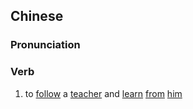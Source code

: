 {{also|从师}}
==Chinese==
{{zh-forms|s=从师}}

===Pronunciation===
{{zh-pron
|m=cóngshī
|cat=v
}}

===Verb===
{{zh-verb}}

# {{lb|zh|literary}} to [[follow]] a [[teacher]] and [[learn]] [[from]] [[him]]